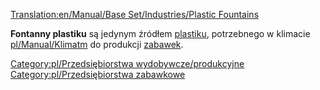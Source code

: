 [[Translation:en/Manual/Base Set/Industries/Plastic Fountains]]

{{pl/Przedsiębiorstwa|image=en/PlasticFountains.png|name=Fontanny plastiku
|climates=[[pl/Manual/Klimat]]
|accepts=Nic
|produces=[[pl/Manual/Base Set/Cargos/Plastik|Plastik]]
}}

'''Fontanny plastiku''' są jedynym źródłem [[pl/Manual/Base Set/Cargos/Plastik|plastiku]], potrzebnego w klimacie [[pl/Manual/Klimat]]m do produkcji [[pl/Manual/Base Set/Cargos/Zabawki|zabawek]].

{{pl/Navbox Industries}}

[[Category:pl/Przedsiębiorstwa wydobywcze/produkcyjne]]
[[Category:pl/Przedsiębiorstwa zabawkowe]]
